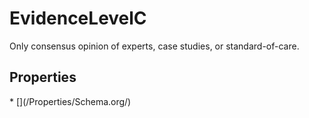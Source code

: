 # EvidenceLevelC

Only consensus opinion of experts, case studies, or standard-of-care.

## Properties

<Grid>
* [](/Properties/Schema.org/)

</Grid>


